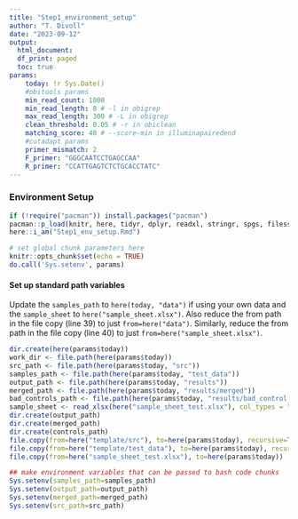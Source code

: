 ```yaml
---
title: "Step1_environment_setup"
author: "T. Divoll"
date: "2023-09-12"
output: 
  html_document:
  df_print: paged
  toc: true
params:
    today: !r Sys.Date()
    #obitools params
    min_read_count: 1000
    min_read_length: 8 # -l in obigrep
    max_read_length: 300 # -L in obigrep
    clean_threshold: 0.05 # -r in obiclean
    matching_score: 40 # --score-min in illuminapairedend
    #cutadapt params
    primer_mismatch: 2
    F_primer: "GGGCAATCCTGAGCCAA"
    R_primer: "CCATTGAGTCTCTGCACCTATC"
---
```

### Environment Setup
```r
if (!require("pacman")) install.packages("pacman")
pacman::p_load(knitr, here, tidyr, dplyr, readxl, stringr, spgs, filesstrings)
here::i_am("Step1_env_setup.Rmd")
```

```r
# set global chunk parameters here
knitr::opts_chunk$set(echo = TRUE)
do.call('Sys.setenv', params)
```

#### Set up standard path variables
Update the `samples_path` to `here(today, "data")` if using your own data and the `sample_sheet` to `here("sample_sheet.xlsx")`. Also reduce the from path in the file copy (line 39) to just `from=here("data")`. Similarly, reduce the from path in the file copy (line 40) to just `from=here("sample_sheet.xlsx")`.
```r
dir.create(here(params$today))
work_dir <- file.path(here(params$today))
src_path <- file.path(here(params$today, "src"))
samples_path <- file.path(here(params$today, "test_data"))
output_path <- file.path(here(params$today, "results"))
merged_path <- file.path(here(params$today, "results/merged"))
bad_controls_path <- file.path(here(params$today, "results/bad_control_samples"))
sample_sheet <- read_xlsx(here("sample_sheet_test.xlsx"), col_types = "guess")
dir.create(output_path)
dir.create(merged_path)
dir.create(controls_path)
file.copy(from=here("template/src"), to=here(params$today), recursive=TRUE)
file.copy(from=here("template/test_data"), to=here(params$today), recursive=TRUE)
file.copy(from=here("sample_sheet_test.xlsx"), to=here(params$today))

## make environment variables that can be passed to bash code chunks
Sys.setenv(samples_path=samples_path)
Sys.setenv(output_path=output_path)
Sys.setenv(merged_path=merged_path)
Sys.setenv(src_path=src_path)
```
